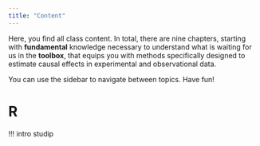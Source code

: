 ```yaml
---
title: "Content"
---
```


Here, you find all class content. In total, there are nine chapters, starting with **fundamental** knowledge necessary to understand what is waiting for us in the **toolbox**, that equips you with methods specifically designed to estimate causal effects in experimental and observational data.

You can use the sidebar to navigate between topics. Have fun!

# R

!!! intro studip
